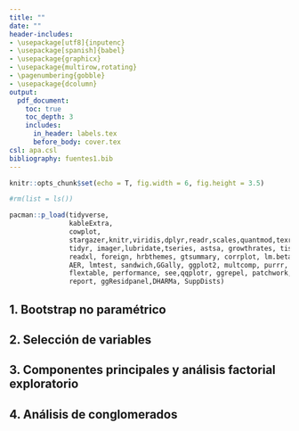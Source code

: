 ```yaml
---
title: ""
date: ""
header-includes:
- \usepackage[utf8]{inputenc}
- \usepackage[spanish]{babel}
- \usepackage{graphicx}
- \usepackage{multirow,rotating}
- \pagenumbering{gobble}
- \usepackage{dcolumn}
output: 
  pdf_document:
    toc: true
    toc_depth: 3
    includes:
      in_header: labels.tex
      before_body: cover.tex
csl: apa.csl
bibliography: fuentes1.bib
---
```


```{=tex}
\pagenumbering{gobble}
\pagenumbering{arabic}
```


```r
knitr::opts_chunk$set(echo = T, fig.width = 6, fig.height = 3.5)

```

```r

#rm(list = ls())

pacman::p_load(tidyverse,
               kableExtra,
               cowplot,
               stargazer,knitr,viridis,dplyr,readr,scales,quantmod,texreg,tinytex, 
               tidyr, imager,lubridate,tseries, astsa, growthrates, tis, dynlm, 
               readxl, foreign, hrbthemes, gtsummary, corrplot, lm.beta, ggfortify,
               AER, lmtest, sandwich,GGally, ggplot2, multcomp, purrr, VGAM, lessR,
               flextable, performance, see,qqplotr, ggrepel, patchwork,boot,rempsyc,
               report, ggResidpanel,DHARMa, SuppDists)
```



\newpage



## 1. Bootstrap no paramétrico


## 2. Selección de variables


## 3. Componentes principales y análisis factorial exploratorio


## 4. Análisis de conglomerados






